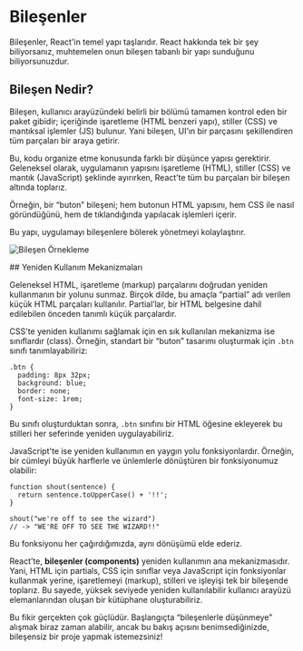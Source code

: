 # Bileşenler

Bileşenler, React'in temel yapı taşlarıdır. React hakkında tek bir şey biliyorsanız, muhtemelen onun bileşen tabanlı bir yapı sunduğunu biliyorsunuzdur.

## Bileşen Nedir?

Bileşen, kullanıcı arayüzündeki belirli bir bölümü tamamen kontrol eden bir paket gibidir; içeriğinde işaretleme (HTML benzeri yapı), stiller (CSS) ve mantıksal işlemler (JS) bulunur. Yani bileşen, UI’ın bir parçasını şekillendiren tüm parçaları bir araya getirir.

Bu, kodu organize etme konusunda farklı bir düşünce yapısı gerektirir. Geleneksel olarak, uygulamanın yapısını işaretleme (HTML), stiller (CSS) ve mantık (JavaScript) şeklinde ayırırken, React’te tüm bu parçaları bir bileşen altında toplarız.

Örneğin, bir “buton” bileşeni; hem butonun HTML yapısını, hem CSS ile nasıl göründüğünü, hem de tıklandığında yapılacak işlemleri içerir.

Bu yapı, uygulamayı bileşenlere bölerek yönetmeyi kolaylaştırır.

<Image
  src='/images/react-basics-images/components.jpg'
  width={800}
  height={450}
  alt='Bileşen Örnekleme'
/>

## Yeniden Kullanım Mekanizmaları

Geleneksel HTML, işaretleme (markup) parçalarını doğrudan yeniden kullanmanın bir yolunu sunmaz. Birçok dilde, bu amaçla “partial” adı verilen küçük HTML parçaları kullanılır. Partial’lar, bir HTML belgesine dahil edilebilen önceden tanımlı küçük parçalardır.

CSS'te yeniden kullanımı sağlamak için en sık kullanılan mekanizma ise sınıflardır (class). Örneğin, standart bir “buton” tasarımı oluşturmak için `.btn` sınıfı tanımlayabiliriz:

```
.btn {
  padding: 8px 32px;
  background: blue;
  border: none;
  font-size: 1rem;
}
```

Bu sınıfı oluşturduktan sonra, `.btn` sınıfını bir HTML öğesine ekleyerek bu stilleri her seferinde yeniden uygulayabiliriz.

JavaScript'te ise yeniden kullanımın en yaygın yolu fonksiyonlardır. Örneğin, bir cümleyi büyük harflerle ve ünlemlerle dönüştüren bir fonksiyonumuz olabilir:

```
function shout(sentence) {
  return sentence.toUpperCase() + '!!';
}

shout("we're off to see the wizard")
// -> "WE'RE OFF TO SEE THE WIZARD!!"
```

Bu fonksiyonu her çağırdığımızda, aynı dönüşümü elde ederiz.

React’te, **bileşenler (components)** yeniden kullanımın ana mekanizmasıdır. Yani, HTML için partials, CSS için sınıflar veya JavaScript için fonksiyonlar kullanmak yerine, işaretlemeyi (markup), stilleri ve işleyişi tek bir bileşende toplarız. Bu sayede, yüksek seviyede yeniden kullanılabilir kullanıcı arayüzü elemanlarından oluşan bir kütüphane oluşturabiliriz.

Bu fikir gerçekten çok güçlüdür. Başlangıçta “bileşenlerle düşünmeye” alışmak biraz zaman alabilir, ancak bu bakış açısını benimsediğinizde, bileşensiz bir proje yapmak istemezsiniz!
